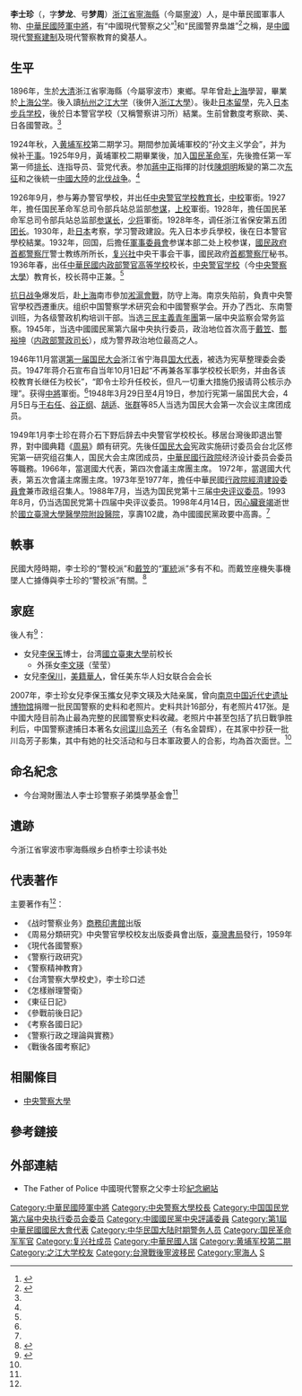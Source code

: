 {{Infobox Officeholder
|name        = 李士珍
|image       = 中央警官學校校長李士珍氏報到.jpg
|image_size  = 250px
|caption     = 中央警官學校校長李士珍簽到
|birth_date  = 1896年
|birth_place = {{QING}}[[浙江省|浙江省]][[寧海縣|寧海縣]]（今屬[[寧波市|寧波市]]）東鄉
|death_date  = 1998年
|death_place = {{ROC-TW}}[[台北|台北]]
|occupation  = 
|allegiance = {{ROC}}
|branch = {{ROCA}}
|rank = {{flagicon image|ROCA_Lieutenant_General's_Flag.svg}} [[中將|中將]]
}}

'''李士珍'''（{{bd|1896年||1998年||}}，字'''梦龙'''、号'''梦周'''）[[浙江省|浙江省]][[寧海縣|寧海縣]]（今屬[[寧波|寧波]]）人，是中華民國軍事人物、[[中華民國陸軍|中華民國陸軍]][[中將|中將]]，有“中國現代警察之父”<ref name="中國現代警察之父">{{cite web |url=http://fatherofpolice.cpu.edu.tw/introduction_3.htm |title=李士珍先生與我國現代警政建設 |publisher=中國現代警察之父李士珍紀念網站 |author= |date=2009-04-21 |accessdate=2013年9月8日 |language=zh-hant |archive-date=2021-10-21 |archive-url=https://web.archive.org/web/20211021031109/http://fatherofpolice.cpu.edu.tw/introduction_3.htm |dead-url=no }}</ref>和“民國警界梟雄”<ref name="民國警界梟雄">{{cite web |url=http://www.huangpu.org.cn/rwcq/201209/t20120921_3113201.html |title=1946：黃埔二期學生、民國警界梟雄李士珍在南京 |publisher=黃埔軍校同學會 |author=來源：《黃埔雜誌》 作者：孟小民 |date=日期：2012-03-01 09:18 |accessdate=2013年9月8日 |language=zh-hant |archive-date=2019-06-09 |archive-url=https://web.archive.org/web/20190609191746/http://www.huangpu.org.cn/rwcq/201209/t20120921_3113201.html |dead-url=no }}</ref>之稱，是[[中國|中國]]現代[[中國警察制度|警察建制]]及現代警察教育的奠基人。

==生平==
1896年，生於[[大清|大清]]浙江省寧海縣（今屬寧波市）東鄉。早年曾赴[[上海|上海]]學習，畢業於[[上海公学|上海公学]]。後入讀[[杭州|杭州]][[之江大学|之江大学]]（後併入[[浙江大學|浙江大學]]）。後赴[[日本|日本]][[留學|留學]]，先入[[日本步兵学校|日本步兵学校]]，後於日本警官学校（又稱警察讲习所）結業。生前曾數度考察歐、美、日各國警政。<ref name="中國現代警察之父"/>

1924年秋，入[[黄埔军校|黄埔军校]]第二期学习。期間参加黃埔軍校的“孙文主义学会”，并为候补[[干事|干事]]。1925年9月，黃埔軍校二期畢業後，加入[[国民革命军|国民革命军]]，先後擔任第一军第一师[[排长|排长]]、连指导员、营党代表。参加[[蔣中正|蔣中正]]指揮的討伐[[陳炯明|陳炯明]]叛變的第二次[[东征|东征]]和之後統一[[中國大陸|中國大陸]]的[[國民革命軍北伐|北伐战争]]。<ref name="中國現代警察之父"/>

1926年9月，参与筹办警官學校，并出任[[中央警官学校|中央警官学校]][[教育长|教育长]]，[[中校|中校]]軍銜。1927年，擔任国民革命军总司令部兵站总监部[[参谋|参谋]]，[[上校|上校]]軍銜。1928年，擔任国民革命军总司令部兵站总监部[[参谋长|参谋长]]，[[少将|少将]]軍銜。1928年冬，调任浙江省保安第五团[[团长|团长]]。1930年，赴[[日本|日本]]考察，学习警政建設。先入日本步兵學校，後在日本警官學校結業。1932年，回国，后擔任[[國民政府軍事委員會|軍事委員會]]参谋本部二处上校参谋，[[國民政府|國民政府]][[首都警察厅|首都警察厅]]警士教练所所长，[[复兴社|复兴社]]中央干事会干事，國民政府[[首都警察厅|首都警察厅]]秘书。1936年春，出任[[中華民國内政部|中華民國内政部]][[警官高等学校|警官高等学校]]校长，[[中央警官学校|中央警官学校]]（今[[中央警察大學|中央警察大學]]）教育长，校长蒋中正兼。<ref name="中國現代警察之父"/>

[[抗日战争|抗日战争]]爆发后，赴[[上海|上海]]南市參加[[淞滬會戰|淞滬會戰]]，防守上海。南京失陷前，負責中央警官學校西遷重庆。组织中国警察学术研究会和中國警察学会。开办了西北、东南警训班，为各级警政机构培训干部。当选[[三民主義青年團|三民主義青年團]]第一届中央监察会常务监察。1945年，当选中國國民黨第六届中央执行委员，政治地位首次高于[[戴笠|戴笠]]、[[酆裕坤|酆裕坤]]（[[内政部警政署|内政部警政司长]]），成为警界政治地位最高之人。

1946年11月當選[[第一届国民大会|第一届国民大会]]浙江省宁海县[[国大代表|国大代表]]，被选为宪草整理委会委员。1947年蒋介石宣布自当年10月1日起“不再兼各军事学校校长职务，并由各该校教育长继任为校长”，“即令士珍升任校长，但凡一切重大措施仍报请蒋公核示办理”。获得[[中將|中將]]軍銜。<ref name="中國現代警察之父"/>1948年3月29日至4月19日，参加行宪第一届国民大会，4月5日与[[于右任|于右任]]、[[谷正纲|谷正纲]]、[[胡适|胡适]]、[[张群|张群]]等85人当选为国民大会第一次会议主席团成员。

1949年1月李士珍在蒋介石下野后辞去中央警官学校校长。移居台灣後即退出警界，對中國典籍《[[周易|周易]]》頗有研究。先後任[[国民大会|国民大会]]宪政实施研讨委员会台北区修宪第一研究组召集人，国民大会主席团成员，[[中華民國行政院|中華民國行政院]]经济设计委员会委员等職務。1966年，當選國大代表，第四次會議主席團主席。 1972年，當選國大代表，第五次會議主席團主席。1973年至1977年，擔任中華民國[[行政院經濟建設委員會|行政院經濟建設委員會]]兼市政组召集人。1988年7月，当选为国民党第十三届[[中國國民黨中央委員會|中央评议委员]]。1993年8月，仍当选国民党第十四届中央评议委员。1998年4月14日，因[[心臟衰竭|心臟衰竭]]逝世於[[國立臺灣大學醫學院附設醫院|國立臺灣大學醫學院附設醫院]]，享壽102歲，為中國國民黨政要中高壽。<ref name="中國現代警察之父"/>

==軼事==

民國大陸時期，李士珍的“警校派”和[[戴笠|戴笠]]的“[[軍統|軍統]]派”多有不和。而戴笠座機失事機墜人亡據傳與李士珍的“警校派”有關。<ref name="李士珍戴笠">{{cite web |url=http://big5.huaxia.com/thjq/jsgoucheng/2009/04/1397569.html |title=戴笠神秘死亡事件與“全國警察總監”官位之爭 |publisher=華夏經緯網 |author= |date=2009-04-21 |accessdate=2013年9月8日 |language=zh-hant |archive-date=2019-06-07 |archive-url=https://web.archive.org/web/20190607092157/http://big5.huaxia.com/thjq/jsgoucheng/2009/04/1397569.html |dead-url=no }}</ref>

==家庭==
後人有<ref name="李士珍捐贈">{{cite web |url=http://www.jsyj.org/Item/Show.asp?m=1&d=1008 |title=民国警界元老李士珍后人向总统府捐赠民国警察史料 |publisher=中國警察歷史資訊網 |author=[[南京中国近代史遗址博物馆|南京中国近代史遗址博物馆]] |date=2010-12-20 |accessdate=2013年9月8日 |language=zh-hans }}{{Dead link|date=2018年9月 |bot=InternetArchiveBot |fix-attempted=yes }}</ref>：
* 女兒[[李保玉|李保玉]]博士，台湾[[國立臺東大學|國立臺東大學]]前校长
** 外孫女[[李文瑛|李文瑛]]（莹莹）
* 女兒[[李保川|李保川]]，[[美籍華人|美籍華人]]，曾任美东华人妇女联合会会长

2007年，李士珍女兒李保玉攜女兒李文瑛及大陆亲属，曾向[[南京中国近代史遗址博物馆|南京中国近代史遗址博物馆]]捐赠一批民国警察的史料和老照片。史料共計16部分，有老照片417张。是中國大陸目前為止最為完整的民國警察史料收藏。老照片中甚至包括了抗日戰爭胜利后，中国警察逮捕日本著名女[[间谍|间谍]][[川岛芳子|川岛芳子]]（有名金碧辉），在其家中抄获一批川岛芳子影集，其中有她的社交活动和与日本軍政要人的合影，均為首次面世。<ref name="李士珍捐贈"/>

==命名紀念==
* 今台灣財團法人李士珍警察子弟獎學基金會<ref name="中國現代警察之父"/>

==遺跡==
今浙江省寧波市寧海縣缑乡白桥李士珍读书处 

==代表著作==
主要著作有<ref name="中國現代警察之父"/>：
*《战时警察业务》[[商務印書館|商務印書館]]出版
* 《周易分類研究》中央警官學校校友出版委員會出版，[[臺灣書局|臺灣書局]]發行，1959年
* 《現代各國警察》
* 《警察行政研究》
* 《警察精神教育》
* 《台湾警察大學校史》，李士珍口述
* 《怎樣辦理警衛》
* 《東征日記》
* 《參戰前後日記》
* 《考察各國日記》
* 《警察行政之理論與實務》
*《戰後各國考察記》

==相關條目==
* [[中央警察大學|中央警察大學]]

==參考鏈接==
{{Reflist|30em}}

==外部連結==
* The Father of Police 中國現代警察之父李士珍[http://fatherofpolice.cpu.edu.tw/introduction_3.htm 紀念網站] {{Wayback|url=http://fatherofpolice.cpu.edu.tw/introduction_3.htm |date=20211021031109 }}
{{authority control}}
{{DEFAULTSORT:L}}
[[Category:中華民國陸軍中將|Category:中華民國陸軍中將]]
[[Category:中央警察大學校長|Category:中央警察大學校長]]
[[Category:中国国民党第六届中央执行委员会委员|Category:中国国民党第六届中央执行委员会委员]]
[[Category:中國國民黨中央評議委員|Category:中國國民黨中央評議委員]]
[[Category:第1屆中華民國國民大會代表|Category:第1屆中華民國國民大會代表]]
[[Category:中华民国大陆时期警务人员|Category:中华民国大陆时期警务人员]]
[[Category:国民革命军军官|Category:国民革命军军官]]
[[Category:复兴社成员|Category:复兴社成员]]
[[Category:中華民國人瑞|Category:中華民國人瑞]]
[[Category:黄埔军校第二期|Category:黄埔军校第二期]]
[[Category:之江大学校友|Category:之江大学校友]]
[[Category:台灣戰後寧波移民|Category:台灣戰後寧波移民]]
[[Category:寧海人|Category:寧海人]]
[[Category:李姓|S]]